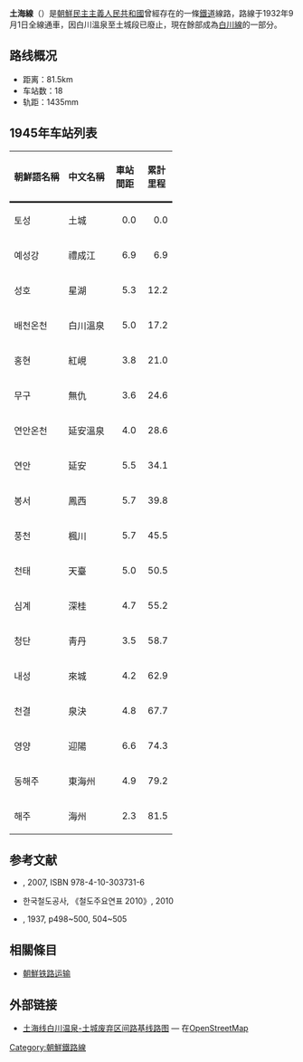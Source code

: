 {{Unreferenced|time=2015-03-11T06:36:19+00:00}} 

'''土海線'''（{{kor|名=北|諺=토해선|漢=土海線|羅=T'ohae sŏn|f=y}}）是[[朝鮮民主主義人民共和國|朝鮮民主主義人民共和國]]曾經存在的一條[[鐵道|鐵道]]線路，路線于1932年9月1日全線通車，因白川溫泉至土城段已廢止，現在餘部成為[[白川線|白川線]]的一部分。

==路线概况==
*距离：81.5km
*车站数：18
*轨距：1435mm

==1945年车站列表==
{|class=wikitable
|-
!style="border-bottom: solid 3px;"|朝鮮語名稱
!style="border-bottom: solid 3px;"|中文名稱
!style="width: 2.5em; border-bottom: solid 3px;"|車站間距
!style="width: 2.5em; border-bottom: solid 3px;"|累計里程
|-
|토성
|土城
|style="text-align: right;"|0.0
|style="text-align: right;"|0.0
|-
|예성강
|禮成江
|style="text-align: right;"|6.9
|style="text-align: right;"|6.9
|-
|성호
|星湖
|style="text-align: right;"|5.3
|style="text-align: right;"|12.2
|-
|배천온천
|白川溫泉
|style="text-align: right;"|5.0
|style="text-align: right;"|17.2
|-
|홍현
|紅峴
|style="text-align: right;"|3.8
|style="text-align: right;"|21.0
|-
|무구
|無仇
|style="text-align: right;"|3.6
|style="text-align: right;"|24.6
|-
|연안온천
|延安溫泉
|style="text-align: right;"|4.0
|style="text-align: right;"|28.6
|-
|연안
|延安
|style="text-align: right;"|5.5
|style="text-align: right;"|34.1
|-
|봉서
|鳳西
|style="text-align: right;"|5.7
|style="text-align: right;"|39.8
|-
|풍천
|楓川
|style="text-align: right;"|5.7
|style="text-align: right;"|45.5
|-
|천태
|天臺
|style="text-align:right;"|5.0
|style="text-align:right;"|50.5
|-
|심계
|深桂
|style="text-align:right;"|4.7
|style="text-align:right;"|55.2
|-
|청단
|靑丹
|style="text-align:right;"|3.5
|style="text-align:right;"|58.7
|-
|내성
|來城
|style="text-align: right;"|4.2
|style="text-align: right;"|62.9
|-
|천결
|泉決
|style="text-align: right;"|4.8
|style="text-align: right;"|67.7
|-
|영양
|迎陽
|style="text-align: right;"|6.6
|style="text-align: right;"|74.3
|-
|동해주
|東海州
|style="text-align:right;"|4.9
|style="text-align:right;"|79.2
|-
|해주
|海州
|style="text-align:right;"|2.3
|style="text-align:right;"|81.5
|}

==参考文献==
* {{lang|ja|国分隼人, 《将軍様の鉄道 北朝鮮鉄道事情》, 新潮社}}, 2007, ISBN 978-4-10-303731-6
* 한국철도공사, 《철도주요연표 2010》, 2010
* {{lang|ja|鉄道省 編, 《鉄道停車場一覧. 昭和12年10月1日現在》}}, 1937, p498~500, 504~505

==相關條目==
*[[朝鮮铁路运输|朝鮮铁路运输]]
== 外部链接 ==
*[https://www.openstreetmap.org/relation/6887323 土海线白川温泉-土城废弃区间路基线路图] {{Wayback|url=https://www.openstreetmap.org/relation/6887323 |date=20201118025814 }} — 在[[OpenStreetMap|OpenStreetMap]]

{{朝鮮鐵路線}}
{{白川線}}

[[Category:朝鮮鐵路線|Category:朝鮮鐵路線]]
